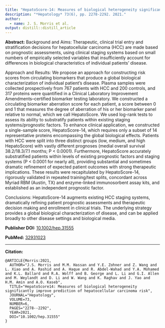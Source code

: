 ```yaml
---
title: "HepatoScore‐14: Measures of biological heterogeneity significantly improve prediction of hepatocellular carcinoma risk"
description: "*Hepatology* 73(6), pp. 2278-2292. 2021."
author:
  - name: J. S. Morris et al.
output: distill::distill_article
---
```


**Abstract:** Background and Aims: Therapeutic, clinical trial entry and stratification decisions for hepatocellular carcinoma (HCC) are made based on prognostic assessments, using clinical staging systems based on small numbers of empirically selected variables that insufficiently account for differences in biological characteristics of individual patients’ disease.

Approach and Results: We propose an approach for constructing risk scores from circulating biomarkers that produce a global biological characterization of individual patient’s disease. Plasma samples were collected prospectively from 767 patients with HCC and 200 controls, and 317 proteins were quantified in a Clinical Laboratory Improvement Amendments–certified biomarker testing laboratory. We constructed a circulating biomarker aberration score for each patient, a score between 0 and 1 that measures the degree of aberration of his or her biomarker panel relative to normal, which we call HepatoScore. We used log-rank tests to assess its ability to substratify patients within existing staging systems/prognostic factors. To enhance clinical application, we constructed a single-sample score, HepatoScore-14, which requires only a subset of 14 representative proteins encompassing the global biological effects. Patients with HCC were split into three distinct groups (low, medium, and high HepatoScore) with vastly different prognoses (medial overall survival 38.2/18.3/7.1 months; P < 0.0001). Furthermore, HepatoScore accurately substratified patients within levels of existing prognostic factors and staging systems (P < 0.0001 for nearly all), providing substantial and sometimes dramatic refinement of expected patient outcomes with strong therapeutic implications. These results were recapitulated by HepatoScore-14, rigorously validated in repeated training/test splits, concordant across Myriad RBM (Austin, TX) and enzyme-linked immunosorbent assay kits, and established as an independent prognostic factor.

Conclusions: HepatoScore-14 augments existing HCC staging systems, dramatically refining patient prognostic assessments and therapeutic decision making and enrollment in clinical trials. The underlying strategy provides a global biological characterization of disease, and can be applied broadly to other disease settings and biological media.

**Publisher DOI:** [10.1002/hep.31555](https://doi.org/10.1002/hep.31555)

**PubMed:** [32931023](https://pubmed.ncbi.nlm.nih.gov/32931023/)

<hr>

**Citation:**

```
@ARTICLE{Morris:2021,
  AUTHOR="J.S. Morris and M.M. Hassan and Y.E. Zohner and Z. Wang and L. Xiao and A. Rashid and A. Haque and R. Abdel-Wahad and Y.A. Mohamed and K.L. Ballard and R.A. Wolff and B. George and L. Li and G.I. Allen and M. Weylandt and D. Li and W. Wang and K. Raghav and J. Yao and H.M. Amin and A.O. Kaseb",
  TITLE="HepatoScore14: Measures of biological heterogeneity significantly improve prediction of hepatocellular carcinoma risk",
  JOURNAL="Hepatology",
  VOLUME=73,
  NUMBER=6,
  PAGES="2278--2292",
  YEAR=2021,
  DOI="10.1002/hep.31555"
}
```
